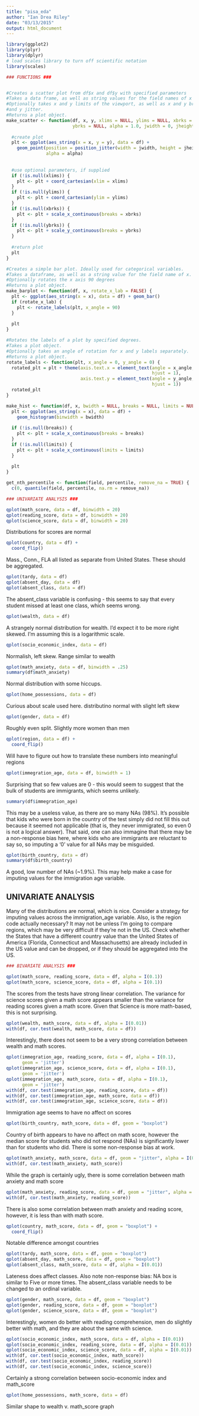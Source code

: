 ```yaml
---
title: "pisa_eda"
author: "Ian Drea Riley"
date: "03/13/2015"
output: html_document
---
```


```r
library(ggplot2)
library(plyr)
library(dplyr)
# load scales library to turn off scientific notation
library(scales)
```

```r
### FUNCTIONS ###


#Creates a scatter plot from df$x and df$y with specified parameters
#Takes a data frame, as well as string values for the field names of x and y.
#Optionally takes x and y limits of the viewport, as well as x and y breaks, x
#and y jitter.
#Returns a plot object.
make_scatter <- function(df, x, y, xlims = NULL, ylims = NULL, xbrks = NULL,
                         ybrks = NULL, alpha = 1.0, jwidth = 0, jheight = 0) { 
  
  #create plot
  plt <- ggplot(aes_string(x = x, y = y), data = df) +
    geom_point(position = position_jitter(width = jwidth, height = jheight),
               alpha = alpha)
    
  
  #use optional parameters, if supplied
  if (!is.null(xlims)) {
    plt <- plt + coord_cartesian(xlim = xlims)
  }
  if (!is.null(ylims)) {
    plt <- plt + coord_cartesian(ylim = ylims)
  }
  if (!is.null(xbrks)) {
    plt <- plt + scale_x_continuous(breaks = xbrks)
  }
  if (!is.null(ybrks)) {
    plt <- plt + scale_y_continuous(breaks = ybrks)
  }
  
  #return plot
  plt
}

#Creates a simple bar plot. Ideally used for categorical variables.
#Takes a dataframe, as well as a string value for the field name of x.
#Optionally rotates the x axis 90 degrees
#Returns a plot object.
make_barplot <- function(df, x, rotate_x_lab = FALSE) {
  plt <- ggplot(aes_string(x = x), data = df) + geom_bar()
  if (rotate_x_lab) {
    plt <- rotate_labels(plt, x_angle = 90)
  }
  
  plt
}

#Rotates the labels of a plot by specified degrees.
#Takes a plot object.
#Optionally takes an angle of rotation for x and y labels separately.
#Returns a plot object.
rotate_labels <- function(plt, x_angle = 0, y_angle = 0) {
  rotated_plt = plt + theme(axis.text.x = element_text(angle = x_angle,
                                                       hjust = 1),
                            axis.text.y = element_text(angle = y_angle,
                                                       hjust = 1))
  rotated_plt
}

make_hist <- function(df, x, bwidth = NULL, breaks = NULL, limits = NULL) {
  plt <- ggplot(aes_string(x = x), data = df) +
    geom_histogram(binwidth = bwidth)
  
  if (!is.null(breaks)) {
    plt <- plt + scale_x_continuous(breaks = breaks)
  }
  if (!is.null(limits)) {
    plt <- plt + scale_x_continuous(limits = limits)
  }
  
  plt
}

get_nth_percentile <- function(field, percentile, remove_na = TRUE) {
  c(0, quantile(field, percentile, na.rm = remove_na))
```

```r
### UNIVARIATE ANALYSIS ###

qplot(math_score, data = df, binwidth = 20)
qplot(reading_score, data = df, binwidth = 20)
qplot(science_score, data = df, binwidth = 20)
```
Distributions for scores are normal
```r
qplot(country, data = df) +
  coord_flip()
```
Mass., Conn., FLA all listed as separate from United States. These should be
aggregated.
```r
qplot(tardy, data = df)
qplot(absent_day, data = df)
qplot(absent_class, data = df)
```
The absent_class variable is confusing - this seems to say that every student
missed at least one class, which seems wrong.
```r
qplot(wealth, data = df)
```
A strangely normal distribution for wealth. I'd expect it to be more right
skewed. I'm assuming this is a logarithmic scale.
```r
qplot(socio_economic_index, data = df)
```
Normalish, left skew. Range similar to wealth
```r
qplot(math_anxiety, data = df, binwidth = .25)
summary(df$math_anxiety)
```
Normal distribution with some hiccups.
```r
qplot(home_possessions, data = df)
```
Curious about scale used here. distributino normal with slight left skew
```r
qplot(gender, data = df)
```
Roughly even split. Slightly more women than men
```r
qplot(region, data = df) +
  coord_flip()
```
Will have to figure out how to translate these numbers into meaningful regions
```r
qplot(immegration_age, data = df, binwidth = 1)
```
Surprising that so few values are 0 - this would seem to suggest that the bulk
of students are immigrants, which seems unlikely.
```r
summary(df$immegration_age)
```
This may be a useless value, as there are so many NAs (98%). It's possible that
kids who were born in the country of the test simply did not fill this out
because it seemed not applicable (that is, they never immigrated, so even 0
is not a logical answer). That said, one can also immagine that there may be a
non-response bias here, where kids who are immigrants are reluctant to say so,
so imputing a '0' value for all NAs may be misguided.
```r
qplot(birth_country, data = df)
summary(df$birth_country)
```
A good, low number of NAs (~1.9%). This may help make a case for imputing values
for the immigration age variable.

## UNIVARIATE ANALYSIS

Many of the distributions are normal, which is nice. Consider a strategy for
imputing values across the immigration_age variable. Also, is the region code
actually necessary? It may not be unless I'm going to compare regions, which
may be very difficult if they're not in the US. Check whether the States that
have a different country value than the United States of America (Florida,
Connecticut and Massachusetts) are already included in the US value and can be
dropped, or if they should be aggregated into the US.

```r
### BIVARIATE ANALYSIS ###

qplot(math_score, reading_score, data = df, alpha = I(0.1))
qplot(math_score, science_score, data = df, alpha = I(0.1))
```
The scores from the tests have strong linear correlation. The variance for
science scores given a math score appears smaller than the variance for
reading scores given a math score. Given that Science is more math-based, this
is not surprising.
```r
qplot(wealth, math_score, data = df, alpha = I(0.01))
with(df, cor.test(wealth, math_score, data = df))
```
Interestingly, there does not seem to be a very strong correlation between
wealth and math scores.
```r
qplot(immegration_age, reading_score, data = df, alpha = I(0.1),
      geom = 'jitter')
qplot(immegration_age, science_score, data = df, alpha = I(0.1),
      geom = 'jitter')
qplot(immegration_age, math_score, data = df, alpha = I(0.1),
      geom = 'jitter')
with(df, cor.test(immegration_age, reading_score, data = df))
with(df, cor.test(immegration_age, math_score, data = df))
with(df, cor.test(immegration_age, science_score, data = df))
```
Immigration age seems to have no affect on scores
```r
qplot(birth_country, math_score, data = df, geom = "boxplot")
```
Country of birth appears to have no affect on math score, however the median
score for students who did not respond (NAs) is significantly lower than for
students who did. There is some non-response bias at work.
```r
qplot(math_anxiety, math_score, data = df, geom = "jitter", alpha = I(0.1))
with(df, cor.test(math_anxiety, math_score))
```
While the graph is certainly ugly, there is some correlation between math
anxiety and math score
```r
qplot(math_anxiety, reading_score, data = df, geom = "jitter", alpha = I(0.1))
with(df, cor.test(math_anxiety, reading_score))
```
There is also some correlation between math anxiety and reading score, however,
it is less than with math score.
```r
qplot(country, math_score, data = df, geom = "boxplot") +
  coord_flip()
```
Notable difference amongst countries
```r
qplot(tardy, math_score, data = df, geom = "boxplot")
qplot(absent_day, math_score, data = df, geom = "boxplot")
qplot(absent_class, math_score, data = df, alpha = I(0.01))
```
Lateness does affect classes. Also note non-response bias: NA box is similar to
Five or more times. The absent_class variable needs to be changed to an
ordinal variable.
```r
qplot(gender, math_score, data = df, geom = "boxplot")
qplot(gender, reading_score, data = df, geom = "boxplot")
qplot(gender, science_score, data = df, geom = "boxplot")
```
Interestingly, women do better with reading comprehension, men do slightly
better with math, and they are about the same with science.
```r
qplot(socio_economic_index, math_score, data = df, alpha = I(0.01))
qplot(socio_economic_index, reading_score, data = df, alpha = I(0.01))
qplot(socio_economic_index, science_score, data = df, alpha = I(0.01))
with(df, cor.test(socio_economic_index, math_score))
with(df, cor.test(socio_economic_index, reading_score))
with(df, cor.test(socio_economic_index, science_score))
```
Certainly a strong correlation between socio-economic index and math_score
```r
qplot(home_possessions, math_score, data = df)
```
Similar shape to wealth v. math_score graph